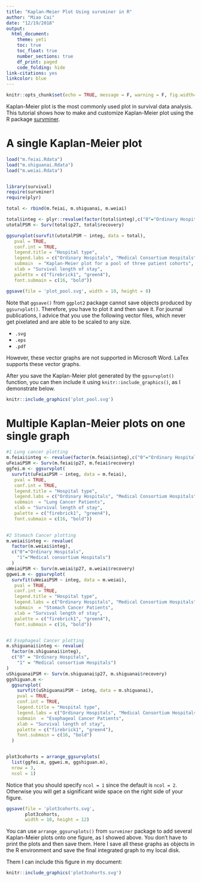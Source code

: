 ```yaml
---
title: "Kaplan-Meier Plot Using survminer in R"
author: "Miao Cai"
date: "12/19/2018"
output:
  html_document:
    theme: yeti
    toc: true
    toc_float: true
    number_sections: true
    df_print: paged
    code_folding: hide
link-citations: yes
linkcolor: blue
---
```


```r
knitr::opts_chunk$set(echo = TRUE, message = F, warning = F, fig.width=8)
```

Kaplan-Meier plot is the most commonly used plot in survival data analysis. This tutorial shows how to make and customize Kaplan-Meier plot using the R package [survminer](https://github.com/kassambara/survminer).


# A single Kaplan-Meier plot

```r
load("m.feiai.Rdata")
load("m.shiguanai.Rdata")
load("m.weiai.Rdata")


library(survival)
require(survminer)
require(plyr)

total <- rbind(m.feiai, m.shiguanai, m.weiai)

total$integ <- plyr::revalue(factor(total$integ),c("0"="Ordinary Hospitals", "1"="Medical consortium Hospitals"))
utotalPSM <- Surv(total$p27, total$recovery)

ggsurvplot(survfit(utotalPSM ~ integ, data = total),   
   pval = TRUE,             
   conf.int = TRUE,
   legend.title = "Hospital type",
   legend.labs = c("Ordinary Hospitals", "Medical Consortium Hospitals"),
   submain  = "Kaplan-Meier plot for a pool of three patient cohorts",
   xlab = "Survival length of stay",
   palette = c("firebrick1", "green4"),
   font.submain = c(16, "bold"))

ggsave(file = 'plot_pool.svg', width = 10, height = 8)
```

Note that `ggsave()` from `ggplot2` package cannot save objects produced by `ggsurvplot()`. Therefore, you have to plot it and then save it. For journal publications, I advice that you use the following vector files, which never get pixelated and are able to be scaled to any size.

- `.svg`
- `.eps`
- `.pdf`

However, these vector graphs are not supported in Microsoft Word. LaTex supports these vector graphs.

After you save the Kaplan-Meier plot generated by the `ggsurvplot()` function, you can then include it using `knitr::include_graphics()`, as I demonstrate below.

```r
knitr::include_graphics('plot_pool.svg')
```


# Multiple Kaplan-Meier plots on one single graph

```r
#1 Lung cancer plotting
m.feiai$integ <- revalue(factor(m.feiai$integ),c("0"="Ordinary Hospitals", "1"="Medical consortium Hospitals"))
uFeiaiPSM <- Surv(m.feiai$p27, m.feiai$recovery)
ggfei.m <- ggsurvplot(
  survfit(uFeiaiPSM ~ integ, data = m.feiai), 
   pval = TRUE,             
   conf.int = TRUE,
   legend.title = "Hospital type",
   legend.labs = c("Ordinary Hospitals", "Medical Consortium Hospitals"),
   submain  = "Lung Cancer Patients",
   xlab = "Survival length of stay",
   palette = c("firebrick1", "green4"),
   font.submain = c(16, "bold"))
  

#2 Stomach Cancer plotting
m.weiai$integ <- revalue(
  factor(m.weiai$integ),
  c("0"="Ordinary Hospitals", 
    "1"="Medical consortium Hospitals")
  )
uWeiaiPSM <- Surv(m.weiai$p27, m.weiai$recovery)
ggwei.m <- ggsurvplot(
  survfit(uWeiaiPSM ~ integ, data = m.weiai), 
   pval = TRUE,             
   conf.int = TRUE,
   legend.title = "Hospital type",
   legend.labs = c("Ordinary Hospitals", "Medical Consortium Hospitals"),
   submain  = "Stomach Cancer Patients",
   xlab = "Survival length of stay",
   palette = c("firebrick1", "green4"),
   font.submain = c(16, "bold"))


#3 Esophageal Cancer plotting
m.shiguanai$integ <- revalue(
  factor(m.shiguanai$integ),
  c("0" = "Ordinary Hospitals", 
    "1" = "Medical consortium Hospitals")
)
uShiguanaiPSM <- Surv(m.shiguanai$p27, m.shiguanai$recovery)
ggshiguan.m <-
  ggsurvplot(
    survfit(uShiguanaiPSM ~ integ, data = m.shiguanai),
    pval = TRUE,
    conf.int = TRUE,
    legend.title = "Hospital type",
    legend.labs = c("Ordinary Hospitals", "Medical Consortium Hospitals"),
    submain  = "Esophageal Cancer Patients",
    xlab = "Survival length of stay",
    palette = c("firebrick1", "green4"),
    font.submain = c(16, "bold")
  )


plot3cohorts = arrange_ggsurvplots(
  list(ggfei.m, ggwei.m, ggshiguan.m), 
  nrow = 3,
  ncol = 1)
```

Notice that you should specify `ncol = 1` since the default is `ncol = 2`. Otherwise you will get a significant wide space on the right side of your figure.

```r
ggsave(file = 'plot3cohorts.svg', 
       plot3cohorts, 
       width = 10, height = 12)
```


You can use `arrange_ggsurvplots()` from `survminer` package to add several Kaplan-Meier plots onto one figure, as I showed above. You don't have to print the plots and then save them. Here I save all these graphs as objects in the R environment and save the final integrated graph to my local disk.

Them I can include this figure in my document:

```r
knitr::include_graphics('plot3cohorts.svg')
```

